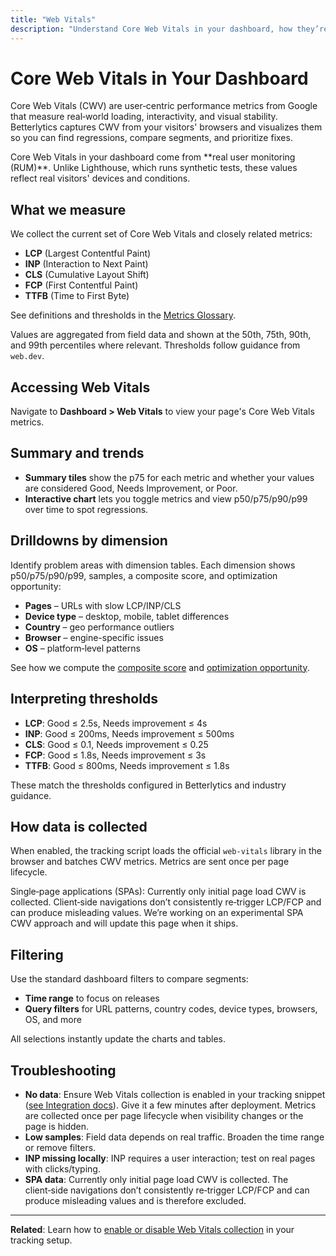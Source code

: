 ```yaml
---
title: "Web Vitals"
description: "Understand Core Web Vitals in your dashboard, how they’re calculated, and how to analyze them by page, device, country, browser, and more."
---
```



# Core Web Vitals in Your Dashboard

Core Web Vitals (CWV) are user‑centric performance metrics from Google that measure real‑world loading, interactivity, and visual stability. Betterlytics captures CWV from your visitors' browsers and visualizes them so you can find regressions, compare segments, and prioritize fixes.

<Callout type="info">
Core Web Vitals in your dashboard come from **real user monitoring (RUM)**. Unlike Lighthouse, which runs synthetic tests, these values reflect real visitors' devices and conditions.
</Callout>

## What we measure

We collect the current set of Core Web Vitals and closely related metrics:

- **LCP** (Largest Contentful Paint)
- **INP** (Interaction to Next Paint)
- **CLS** (Cumulative Layout Shift)
- **FCP** (First Contentful Paint)
- **TTFB** (Time to First Byte)

See definitions and thresholds in the [Metrics Glossary](/dashboard/metrics-glossary#core-web-vitals).

Values are aggregated from field data and shown at the 50th, 75th, 90th, and 99th percentiles where relevant. Thresholds follow guidance from `web.dev`.

## Accessing Web Vitals

Navigate to **Dashboard > Web Vitals** to view your page's Core Web Vitals metrics.

## Summary and trends

- **Summary tiles** show the p75 for each metric and whether your values are considered Good, Needs Improvement, or Poor.
- **Interactive chart** lets you toggle metrics and view p50/p75/p90/p99 over time to spot regressions.


## Drilldowns by dimension

Identify problem areas with dimension tables. Each dimension shows p50/p75/p90/p99, samples, a composite score, and optimization opportunity:

- **Pages** – URLs with slow LCP/INP/CLS
- **Device type** – desktop, mobile, tablet differences
- **Country** – geo performance outliers
- **Browser** – engine-specific issues
- **OS** – platform‑level patterns

See how we compute the [composite score](/dashboard/metrics-glossary#composite-score) and [optimization opportunity](/dashboard/metrics-glossary#optimization-opportunity).

## Interpreting thresholds

- **LCP**: Good ≤ 2.5s, Needs improvement ≤ 4s
- **INP**: Good ≤ 200ms, Needs improvement ≤ 500ms
- **CLS**: Good ≤ 0.1, Needs improvement ≤ 0.25
- **FCP**: Good ≤ 1.8s, Needs improvement ≤ 3s
- **TTFB**: Good ≤ 800ms, Needs improvement ≤ 1.8s

These match the thresholds configured in Betterlytics and industry guidance.

## How data is collected

When enabled, the tracking script loads the official `web-vitals` library in the browser and batches CWV metrics. Metrics are sent once per page lifecycle.

<Callout type="warning">
Single‑page applications (SPAs): Currently only initial page load CWV is collected. Client‑side navigations don’t consistently re‑trigger LCP/FCP and can produce misleading values. We’re working on an experimental SPA CWV approach and will update this page when it ships.
</Callout>

## Filtering

Use the standard dashboard filters to compare segments:

- **Time range** to focus on releases
- **Query filters** for URL patterns, country codes, device types, browsers, OS, and more

All selections instantly update the charts and tables.

## Troubleshooting

- **No data**: Ensure Web Vitals collection is enabled in your tracking snippet ([see Integration docs](/integration/web-vitals)). Give it a few minutes after deployment. Metrics are collected once per page lifecycle when visibility changes or the page is hidden.
- **Low samples**: Field data depends on real traffic. Broaden the time range or remove filters.
- **INP missing locally**: INP requires a user interaction; test on real pages with clicks/typing.
- **SPA data**: Currently only initial page load CWV is collected. The client‑side navigations don’t consistently re‑trigger LCP/FCP and can produce misleading values and is therefore excluded.

---

**Related**: Learn how to [enable or disable Web Vitals collection](/integration/web-vitals) in your tracking setup.
